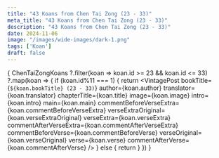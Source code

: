 ```yaml
---
title: "43 Koans from Chen Tai Zong (23 - 33)"
meta_title: "43 Koans from Chen Tai Zong (23 - 33)"
description: "43 Koans from Chen Tai Zong (23 - 33)"
date: 2024-11-06
image: "/images/wide-images/dark-1.png"
tags: ['Koan']
draft: false
---
```



<div class="container en-koans">

  {
    ChenTaiZongKoans
     ?.filter(koan => koan.id >= 23 && koan.id <= 33)
     ?.map(koan => {
        if (koan.id%11 === 1) {
          return <VintagePost
            bookTitle={`${koan.bookTitle} (23 - 33)`}
            author={koan.author}
            translator={koan.translator}
                       chapterTitle={koan.title} image={koan.image}
                       intro={koan.intro} main={koan.main}
                              commentBeforeVerseExtra={koan.commentBeforeVerseExtra}
                              verseExtraOriginal={koan.verseExtraOriginal}
                              verseExtra={koan.verseExtra}
                              commentAfterVerseExtra={koan.commentAfterVerseExtra}
                              commentBeforeVerse={koan.commentBeforeVerse}
                              verseOriginal={koan.verseOriginal}
                              verse={koan.verse}
                              commentAfterVerse={koan.commentAfterVerse}
          />
        } else {
          return <VintagePost chapterTitle={koan.title} image={koan.image}
                              intro={koan.intro} main={koan.main}
                              commentBeforeVerseExtra={koan.commentBeforeVerseExtra}
                              verseExtraOriginal={koan.verseExtraOriginal}
                              verseExtra={koan.verseExtra}
                              commentAfterVerseExtra={koan.commentAfterVerseExtra}
                              commentBeforeVerse={koan.commentBeforeVerse}
                              verseOriginal={koan.verseOriginal}
                              verse={koan.verse}
                              commentAfterVerse={koan.commentAfterVerse}
          />
        }
      })
  }

</div>
